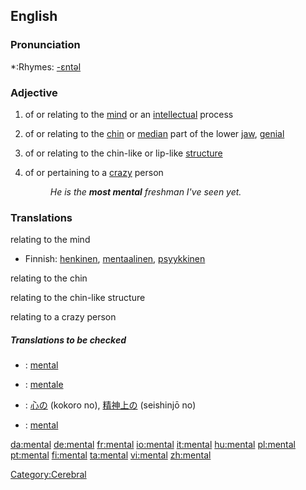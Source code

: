 ==English==

===Pronunciation===
*:Rhymes: [[Rhymes:English:-ɛntəl|-ɛntəl]]

===Adjective===
{{en-adj-notcomp}}

# of or relating to the [[mind]] or an [[intellect]]ual process
# {{anatomy}} of or relating to the [[chin]] or [[median]] part of the lower [[jaw]], [[genial]]
# {{biology}} of or relating to the chin-like or lip-like [[structure]]
# {{cattag|colloquial|comparable}} of or pertaining to a [[crazy]] person
#:''He is the '''most mental''' freshman I've seen yet.''

===Translations===
;relating to the mind
{{top}}
*Finnish: [[henkinen]], [[mentaalinen]], [[psyykkinen]]
{{mid}}
{{bottom}}

;relating to the chin
{{top}}
{{mid}}
{{bottom}}

;relating to the chin-like structure
{{top}}
{{mid}}
{{bottom}}

;relating to a crazy person
{{top}}
{{mid}}
{{bottom}}

=====Translations to be checked=====
{{checktrans}}

*{{ttbc|French}}: [[#French|mental]]
*{{ttbc|Italian}}: [[mentale]] {{m/f}}
*{{ttbc|Japanese}}: [[心の]] (kokoro no), [[精神上の]] (seishinjō no)
*{{ttbc|Portuguese}}: [[#Portuguese|mental]]

[[Category:Cerebral]]

[[da:mental]]
[[de:mental]]
[[fr:mental]]
[[io:mental]]
[[it:mental]]
[[hu:mental]]
[[pl:mental]]
[[pt:mental]]
[[fi:mental]]
[[ta:mental]]
[[vi:mental]]
[[zh:mental]]